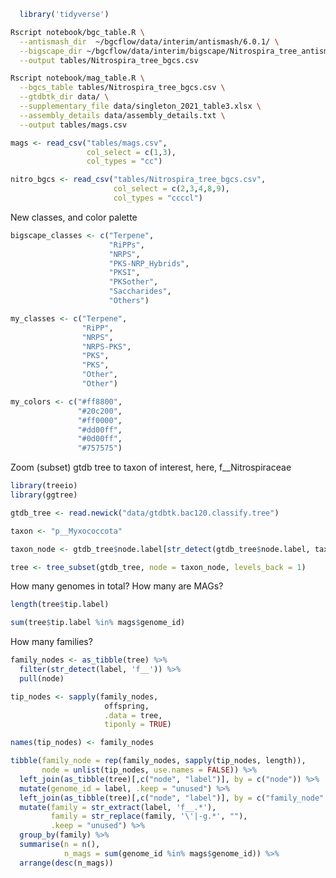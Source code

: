 ```r
  library('tidyverse')
```


```bash
Rscript notebook/bgc_table.R \
  --antismash_dir  ~/bgcflow/data/interim/antismash/6.0.1/ \
  --bigscape_dir ~/bgcflow/data/interim/bigscape/Nitrospira_tree_antismash_6.0.1/ \
  --output tables/Nitrospira_tree_bgcs.csv 
```

```bash
Rscript notebook/mag_table.R \
  --bgcs_table tables/Nitrospira_tree_bgcs.csv \
  --gtdbtk_dir data/ \
  --supplementary_file data/singleton_2021_table3.xlsx \
  --assembly_details data/assembly_details.txt \
  --output tables/mags.csv 
```

```r
mags <- read_csv("tables/mags.csv", 
                 col_select = c(1,3), 
                 col_types = "cc")

nitro_bgcs <- read_csv("tables/Nitrospira_tree_bgcs.csv", 
                       col_select = c(2,3,4,8,9), 
                       col_types = "ccccl")
```

New classes, and color palette

```r
bigscape_classes <- c("Terpene",
                      "RiPPs", 
                      "NRPS",
                      "PKS-NRP_Hybrids",
                      "PKSI",
                      "PKSother", 
                      "Saccharides",
                      "Others")                             

my_classes <- c("Terpene", 
                "RiPP", 
                "NRPS", 
                "NRPS-PKS", 
                "PKS", 
                "PKS", 
                "Other", 
                "Other")

my_colors <- c("#ff8800",
               "#20c200",
               "#ff0000",
               "#dd00ff",
               "#0d00ff",
               "#757575")
```

Zoom (subset) gtdb tree to taxon of interest, here, f__Nitrospiraceae

```r
library(treeio)
library(ggtree)

gtdb_tree <- read.newick("data/gtdbtk.bac120.classify.tree")

taxon <- "p__Myxococcota"

taxon_node <- gtdb_tree$node.label[str_detect(gtdb_tree$node.label, taxon)]

tree <- tree_subset(gtdb_tree, node = taxon_node, levels_back = 1)

```
How many genomes in total? How many are MAGs?

```r
length(tree$tip.label)

sum(tree$tip.label %in% mags$genome_id)
```
How many families?

```r
family_nodes <- as_tibble(tree) %>%
  filter(str_detect(label, 'f__')) %>%
  pull(node)

tip_nodes <- sapply(family_nodes, 
                     offspring,
                     .data = tree,
                     tiponly = TRUE)

names(tip_nodes) <- family_nodes

tibble(family_node = rep(family_nodes, sapply(tip_nodes, length)),
       node = unlist(tip_nodes, use.names = FALSE)) %>%
  left_join(as_tibble(tree)[,c("node", "label")], by = c("node")) %>%
  mutate(genome_id = label, .keep = "unused") %>%
  left_join(as_tibble(tree)[,c("node", "label")], by = c("family_node" = "node")) %>%
  mutate(family = str_extract(label, 'f__.*'),
         family = str_replace(family, '\'|-g.*', ""),
         .keep = "unused") %>%
  group_by(family) %>%
  summarise(n = n(), 
            n_mags = sum(genome_id %in% mags$genome_id)) %>%
  arrange(desc(n_mags)) 

```





